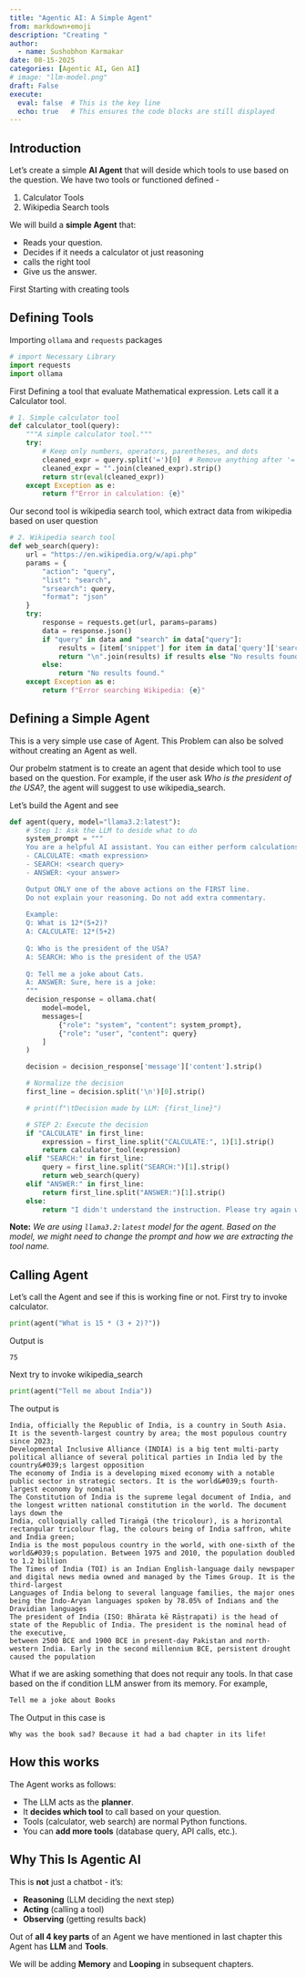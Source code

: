 ```yaml
---
title: "Agentic AI: A Simple Agent"
from: markdown+emoji
description: "Creating "
author:
  - name: Sushobhon Karmakar 
date: 08-15-2025
categories: [Agentic AI, Gen AI]
# image: "llm-model.png"
draft: False
execute:
  eval: false  # This is the key line
  echo: true   # This ensures the code blocks are still displayed
---
```


## Introduction
Let's create a simple **AI Agent** that will deside which tools to use based on the question. We have two tools or functioned defined -

 1. Calculator Tools 
 2. Wikipedia Search tools

We will build a **simple Agent** that:

- Reads your question.
- Decides if it needs a calculator ot just reasoning
- calls the right tool
- Give us the answer.

First Starting with creating tools

## Defining Tools
Importing `ollama` and `requests` packages
```python
# import Necessary Library
import requests
import ollama
```
First Defining a tool that evaluate Mathematical expression. Lets call it a Calculator tool.
```python
# 1. Simple calculator tool
def calculator_tool(query):
    """A simple calculator tool."""
    try:
        # Keep only numbers, operators, parentheses, and dots
        cleaned_expr = query.split('=')[0]  # Remove anything after '='
        cleaned_expr = "".join(cleaned_expr).strip()
        return str(eval(cleaned_expr))
    except Exception as e:
        return f"Error in calculation: {e}"
```
Our second tool is wikipedia search tool, which extract data from wikipedia based on user question
```python
# 2. Wikipedia search tool
def web_search(query):
    url = "https://en.wikipedia.org/w/api.php"
    params = {
        "action": "query",
        "list": "search",
        "srsearch": query,
        "format": "json"
    }
    try:
        response = requests.get(url, params=params)
        data = response.json()
        if "query" in data and "search" in data["query"]:
            results = [item['snippet'] for item in data['query']['search']]
            return "\n".join(results) if results else "No results found on Wikipedia."
        else:
            return "No results found."
    except Exception as e:
        return f"Error searching Wikipedia: {e}"
```

## Defining a Simple Agent

This is a very simple use case of Agent. This Problem can also be solved without creating an Agent as well.

Our probelm statment is to create an agent that deside which tool to use based on the question. For example, if the user ask *Who is the president of the USA?*, the agent will suggest to use wikipedia_search.

Let's build the Agent and see

```python
def agent(query, model="llama3.2:latest"):
    # Step 1: Ask the LLM to deside what to do
    system_prompt = """
    You are a helpful AI assistant. You can either perform calculations or search the web.
    - CALCULATE: <math expression>
    - SEARCH: <search query>
    - ANSWER: <your answer>

    Output ONLY one of the above actions on the FIRST line. 
    Do not explain your reasoning. Do not add extra commentary.
    
    Example:
    Q: What is 12*(5+2)?
    A: CALCULATE: 12*(5+2)
    
    Q: Who is the president of the USA?
    A: SEARCH: Who is the president of the USA?
    
    Q: Tell me a joke about Cats.
    A: ANSWER: Sure, here is a joke:
    """
    decision_response = ollama.chat(
        model=model,
        messages=[
            {"role": "system", "content": system_prompt},
            {"role": "user", "content": query}
        ]
    )

    decision = decision_response['message']['content'].strip()

    # Normalize the decision
    first_line = decision.split('\n')[0].strip()

    # print(f"\tDecision made by LLM: {first_line}")

    # STEP 2: Execute the decision
    if "CALCULATE" in first_line:
        expression = first_line.split("CALCULATE:", 1)[1].strip()
        return calculator_tool(expression)
    elif "SEARCH:" in first_line:
        query = first_line.split("SEARCH:")[1].strip()
        return web_search(query)
    elif "ANSWER:" in first_line:
        return first_line.split("ANSWER:")[1].strip()
    else:
        return "I didn't understand the instruction. Please try again with a clear command."
```
**Note:** *We are using `llama3.2:latest` model for the agent. Based on the model, we might need to change the prompt and how we are extracting the tool name.*

## Calling Agent
Let's call the Agent and see if this is working fine or not. First try to invoke calculator.
```python
print(agent("What is 15 * (3 + 2)?"))
```
Output is
```text
75
```
Next try to invoke wikipedia_search
```python
print(agent("Tell me about India"))
```
The output is
```text
India, officially the Republic of India, is a country in South Asia. It is the seventh-largest country by area; the most populous country since 2023;
Developmental Inclusive Alliance (INDIA) is a big tent multi-party political alliance of several political parties in India led by the country&#039;s largest opposition
The economy of India is a developing mixed economy with a notable public sector in strategic sectors. It is the world&#039;s fourth-largest economy by nominal
The Constitution of India is the supreme legal document of India, and the longest written national constitution in the world. The document lays down the
India, colloquially called Tiraṅgā (the tricolour), is a horizontal rectangular tricolour flag, the colours being of India saffron, white and India green;
India is the most populous country in the world, with one-sixth of the world&#039;s population. Between 1975 and 2010, the population doubled to 1.2 billion
The Times of India (TOI) is an Indian English-language daily newspaper and digital news media owned and managed by the Times Group. It is the third-largest
Languages of India belong to several language families, the major ones being the Indo-Aryan languages spoken by 78.05% of Indians and the Dravidian languages
The president of India (ISO: Bhārata kē Rāṣṭrapati) is the head of state of the Republic of India. The president is the nominal head of the executive,
between 2500 BCE and 1900 BCE in present-day Pakistan and north-western India. Early in the second millennium BCE, persistent drought caused the population
```

What if we are asking something that does not requir any tools. In that case based on the if condition LLM answer from its memory. For example,
```python
Tell me a joke about Books
```
The Output in this case is
```text
Why was the book sad? Because it had a bad chapter in its life!
```

## How this works
The Agent works as follows:

- The LLM acts as the **planner**.
- It **decides which tool** to call based on your question.
- Tools (calculator, web search) are normal Python functions.
- You can **add more tools** (database query, API calls, etc.).

## Why This Is Agentic AI
This is **not** just a chatbot - it's:

- **Reasoning** (LLM deciding the next step)
- **Acting** (calling a tool)
- **Observing** (getting results back)

Out of **all 4 key parts** of an Agent we have mentioned in last chapter this Agent has **LLM** and **Tools**.

We will be adding **Memory** and **Looping** in subsequent chapters.